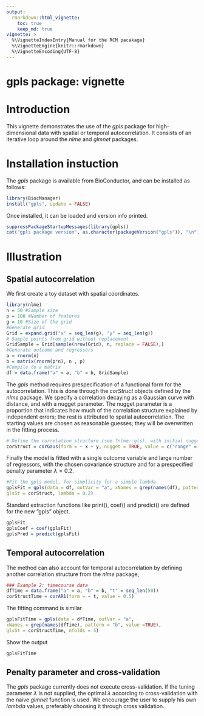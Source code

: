 ```yaml
---
output: 
  rmarkdown::html_vignette:
    toc: true
    keep_md: true
vignette: >
  %\VignetteIndexEntry{Manual for the RCM pacakage}
  %\VignetteEngine{knitr::rmarkdown}
  %\VignetteEncoding{UTF-8}
---
```


# gpls package: vignette

\setcounter{tocdepth}{5}
\tableofcontents

# Introduction

This vignette demonstrates the use of the _gpls_ package for high-dimensional data with spatial or temporal autocorrelation. It consists of an iterative loop around the _nlme_ \parencite{Pinheiro2021} and _glmnet_ \parencite{Friedman2010} packages.

# Installation instuction

The _gpls_ package is available from BioConductor, and can be installed as follows:

```r
library(BiocManager)
install("gpls", update = FALSE)
```

Once installed, it can be loaded and version info printed.

```r
suppressPackageStartupMessages(library(gpls))
cat("gpls package version", as.character(packageVersion("gpls")), "\n")
```

# Illustration

## Spatial autocorrelation

We first create a toy dataset with spatial coordinates.

```r
library(nlme)
n = 50 #Sample size
p = 100 #Number of features
g = 10 #Size of the grid
#Generate grid
Grid = expand.grid("x" = seq_len(g), "y" = seq_len(g))
# Sample points from grid without replacement
GridSample = Grid[sample(nrow(Grid), n, replace = FALSE),]
#Generate outcome and regressors
a = rnorm(n)
b = matrix(rnorm(p*n), n , p)
#Compile to a matrix
df = data.frame("a" = a, "b" = b, GridSample)
```

The _gpls_ method requires prespecification of a functional form for the autocorrelation. This is done through the _corStruct_ objects defined by the _nlme_ package. We specify a correlation decaying as a Gaussian curve with distance, and with a nugget parameter. The nugget parameter is a proportion that indicates how much of the correlation structure explained by independent errors; the rest is attributed to spatial autocorrelation. The starting values are chosen as reasonable guesses; they will be overwritten in the fitting process.

```r
# Define the correlation structure (see ?nlme::gls), with initial nugget 0.5 and range 5
corStruct = corGaus(form = ~ x + y, nugget = TRUE, value = c("range" = 5, "nugget" = 0.5))
```

Finally the model is fitted with a single outcome variable and large number of regressors, with the chosen covariance structure and for a prespecified penalty parameter $\lambda=0.2$.

```r
#Fit the gpls model, for simplicity for a simple lambda
gplsFit = gpls(data = df, outVar = "a", xNames = grep(names(df), pattern = "b", value =TRUE),
glsSt = corStruct, lambda = 0.2)
```

Standard extraction functions like print(), coef() and predict() are defined for the new "gpls" object.

```r
gplsFit
gplsCoef = coef(gplsFit)
gplsPred = predict(gplsFit)
```

## Temporal autocorrelation

The method can also account for temporal autocorrelation by defining another correlation structure from the _nlme_ package, 

```r
### Example 2: timecourse data
dfTime = data.frame("a" = a, "b" = b, "t" = seq_len(50))
corStructTime = corAR1(form = ~ t, value = 0.5)
```

The fitting command is similar

```r
gplsFitTime = gpls(data = dfTime, outVar = "a",
xNames = grep(names(dfTime), pattern = "b", value =TRUE),
glsSt = corStructTime, nfolds = 5)
```

Show the output

```r
gplsFitTime
```

## Penalty parameter and cross-validation

The _gpls_ package currently does not execute cross-validation. If the tuning parameter $\lambda$ is not supplied, the optimal $\lambda$ according to cross-validation with the naive _glmnet_ function is used. We encourage the user to supply his own $lambda$ values, preferably choosing it through cross validation.

\clearpage

\printbibliography


